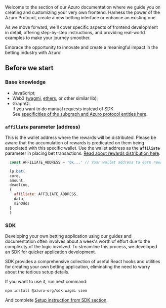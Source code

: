 


<PageHeadline
  title="Developer guides"
  subTitle="Building your own Frontend with Azuro and earn"
/>

Welcome to the section of our Azuro documentation where we guide you on creating and customizing your very own frontend.
Harness the power of the Azuro Protocol, create a new betting interface or enhance an existing one.

As we move forward, we'll cover specific aspects of frontend development in detail, offering step-by-step instructions, and providing real-world examples to make your journey smoother.

Embrace the opportunity to innovate and create a meaningful impact in the betting industry with Azuro!

## Before we start

### Base knowledge
- JavaScript;
- Web3 ([wagmi](https://wagmi.sh/), [ethers](https://docs.ethers.org/v6/single-page/#getting-started), or other similar lib);
- GraphQL\
If you want to do manual requests instead of SDK.\
See [specificities of the subgraph and Azuro protocol entities here](/subgraph/highlights).

### `affiliate` parameter (address)

This is the wallet address where the rewards will be distributed. Please be aware that the accumulation of rewards is predicated on them being associated with this specific wallet. Use the wallet address as the **`affiliate`** parameter in placing bet transactions. [Read about rewards distribution here](/concepts/basic/rewards).


```js {1, 8}
  const AFFILIATE_ADDRESS = '0x...' // Your wallet address to earn rewards

  lp.bet(
  core,
  amount,
  deadline,
  {
    affiliate: AFFILIATE_ADDRESS,
    data,
    minOdds
  }
  )
```

### SDK

Developing your own betting application using our guides and documentation often involves about a week's worth of effort due to the complexity of the logic involved. To streamline this process, we developed an SDK for quicker application development.

SDK provides a comprehensive collection of useful React hooks and utilities for creating your own betting application, eliminating the need to worry about the tedious setup details.

If you want to use it, run next command:

```bash copy
npm install @azuro-org/sdk wagmi viem
```

And complete [Setup instruction from SDK section](/guides/sdk/setup).

